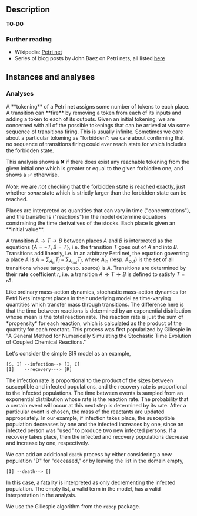 
## Description

**TO-DO**


### Further reading

- Wikipedia: [Petri net](https://en.wikipedia.org/wiki/Petri_net)
- Series of blog posts by John Baez on Petri nets, all listed
  [here](https://johncarlosbaez.wordpress.com/?s=petri)


## Instances and analyses

### Analyses

<HelpAnalysisById theory={props.theory} analysisId="diagram"/>

<HelpAnalysisById theory={props.theory} analysisId="subreachability">
A **tokening** of a Petri net assigns some number of tokens to each place. A transition can **fire** by removing a token from each of its inputs and adding a token to each of its outputs. Given an initial tokening, we are concerned with all of the possible tokenings that can be arrived at via some sequence of transitions firing. This is usually infinite. Sometimes we care about a particular tokening as "forbidden": we care about confirming that no sequence of transitions firing could ever reach state for which includes the forbidden state.

This analysis shows a ❌ if there does exist any reachable tokening from the given initial one which is greater or equal to the given forbidden one, and shows a ✅ otherwise.

*Note:* we are *not* checking that the forbidden state is reached exactly, just whether *some* state which is strictly larger than the forbidden state can be reached.
</HelpAnalysisById>

<HelpAnalysisById theory={props.theory} analysisId="mass-action">
Places are interpreted as quantities that can vary in time ("concentrations"), and the transitions ("reactions") in the model determine equations constraining the time derivatives of the stocks.
Each place is given an **initial value**.

A transition $A\to T\to B$ between places $A$ and $B$ is interpreted as the equations $\{\dot{A}=-T,\dot{B}=T\}$, i.e. the transition $T$ goes out of $A$ and into $B$.
Transitions add linearly, i.e. in an arbitrary Petri net, the equation governing a place $A$ is $\dot{A}=\sum_{A_\text{in}}T_i - \sum_{A_\text{out}}T_j$, where $A_\text{in}$ (resp. $A_\text{out}$) is the set of all transitions whose target (resp. source) is $A$.
Transitions are determined by their **rate** coefficient $r$, i.e. a transition $A\to T\to B$ is defined to satisfy $T=rA$.
</HelpAnalysisById>

<HelpAnalysisById theory={props.theory} analysisId="stochastic-mass-action">
Like ordinary mass-action dynamics, stochastic mass-action dynamics for Petri Nets interpret places in their underlying model as time-varying quantities which transfer mass through transitions. The difference here is that the time between reactions is determined by an exponential distribution whose mean is the total reaction rate. The reaction rate is just the sum of *propensity* for each reaction, which is calculated as the product of the quantity for each reactant. This process was first popularized by Gillespie in "A General Method for Numerically Simulating the Stochastic Time Evolution of Coupled Chemical Reactions." 

Let's consider the simple SIR model as an example,
```
[S, I] --infection--> [I, I]
[I]    --recovery---> [R]
```
The infection rate is proportional to the product of the sizes between susceptible and infected populations, and the recovery rate is proportional to the infected populations. The time between events is sampled from an exponential distribution whose rate is the reaction rate. The probability that a certain event will occur at this next step is determined by its rate. After a particular event is chosen, the mass of the reactants are updated appropriately. In our example, if infection takes place, the susceptible population decreases by one and the infected increases by one, since an infected person was "used" to produce two new infected persons. If a recovery takes place, then the infected and recovery populations decrease and increase by one, respectively.

We can add an additional `death` process by either considering a new population "D" for "deceased," or by leaving the list in the domain empty,
```
[I] --death--> []
```
In this case, a fatality is interpreted as only decrementing the infected population. The empty list, a valid term in the model, has a valid interpretation in the analysis.

We use the Gillespie algorithm from the `rebop` package. 

</HelpAnalysisById>
